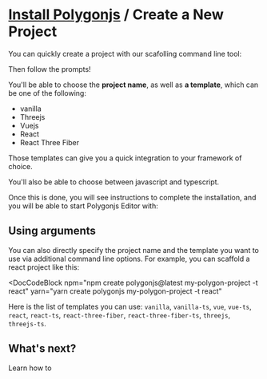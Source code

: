 # [Install Polygonjs](/install) / Create a New Project

You can quickly create a project with our scafolling command line tool:

<DocCodeBlock npm="npm create polygonjs@latest" yarn="yarn create polygonjs"></DocCodeBlock>

Then follow the prompts!

You'll be able to choose the **project name**, as well as **a template**, which can be one of the following:

-   vanilla
-   Threejs
-   Vuejs
-   React
-   React Three Fiber

Those templates can give you a quick integration to your framework of choice.

You'll also be able to choose between javascript and typescript.

Once this is done, you will see instructions to complete the installation, and you will be able to start Polygonjs Editor with:

<DocCodeBlock npm="npm run polygon" yarn="yarn polygon"></DocCodeBlock>

## Using arguments

You can also directly specify the project name and the template you want to use via additional command line options. For example, you can scaffold a react project like this:

<DocCodeBlock
	npm="npm create polygonjs@latest my-polygon-project -t react"
	yarn="yarn create polygonjs my-polygon-project -t react"
></DocCodeBlock>

Here is the list of templates you can use: `vanilla`, `vanilla-ts`, `vue`, `vue-ts`, `react`, `react-ts`, `react-three-fiber`, `react-three-fiber-ts`, `threejs`, `threejs-ts`.

## What's next?

Learn how to <DocRouterLink bang href="/docs/install/add!" innerText="add Polygonjs to an existing project &rarr;"></DocRouterLink>
